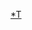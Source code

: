 {{Navbox
|name = 臺灣日治時期法律
|title = [[台灣日治時期]][[台灣法律#日治時期|法律]]
|bodyclass = hlist
|group1 = 特別法律
|list1  = 
*[[匪徒刑罰令]]
*[[六三法]]
*[[三一法]]
*[[法三號]]
*[[臺灣總督府令]]
|group2 = 相關事件
|list2  = [[六三法撤廢運動]]
|group3 = 教育法令
|list3  = [[臺灣教育令]]
}}<noinclude>[[Category:臺灣日治時期法律|*T]]</noinclude>